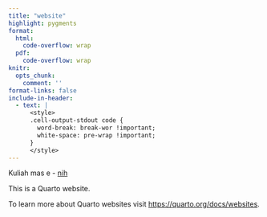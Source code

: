 ```yaml
---
title: "website"
highlight: pygments
format:
  html:
    code-overflow: wrap
  pdf:
    code-overflow: wrap
knitr:
  opts_chunk:
    comment: ''
format-links: false
include-in-header:
  - text: |
      <style>
      .cell-output-stdout code {
        word-break: break-wor !important;
        white-space: pre-wrap !important;
      }
      </style>
---
```


Kuliah mas e - [nih](./kuliah/teoriInvestasi.qmd)

This is a Quarto website.

To learn more about Quarto websites visit <https://quarto.org/docs/websites>.
